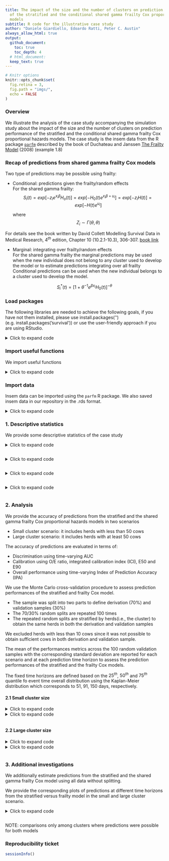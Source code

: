 ```yaml
---
title: The impact of the size and the number of clusters on prediction performance
  of the stratified and the conditional shared gamma frailty Cox proportional hazards
  models
subtitle: R code for the illustrative case study
author: "Daniele Giardiello, Edoardo Ratti, Peter C. Austin"  
always_allow_html: true
output:
  github_document:
    toc: true
    toc_depth: 4
  # html_document:
  keep_text: true
---
```


```r
# Knitr options
knitr::opts_chunk$set(
  fig.retina = 3,
  fig.path = "imgs/",
  echo = FALSE
)
```

### **Overview**
We illustrate the analysis of the case study accompanying the simulation study about the impact of the size and the number of clusters on prediction performance of the stratified and the conditional shared gamma frailty Cox proportional hazards models.
The case study is the insem data from the R package [`parfm`](https://cran.r-project.org/web/packages/parfm/index.html) described by the book of
Duchateau and Janssen [The Frailty Model](https://link.springer.com/book/10.1007/978-0-387-72835-3) (2008) (example 1.8)

### **Recap of predictions from shared gamma frailty Cox models**

Two type of predictions may be possible using frailty:  
  
+ Conditional: predictions given the frailty/random effects  
  For the shared gamma frailty:  
  $$S_i(t) = exp[-z_ie^{x_i\beta}H_o(t)] = exp[-H_0(t)e^{x_i\beta+u_i}] = exp[-z_iH(t)] = exp[-H(t)e^{u_i}]$$
  
  where
  $$Z_i \sim \Gamma(\theta, \theta)$$
  
For details see the book written by David Collett Modelling Survival Data in Medical Research,  $4^{th}$ edition,  Chapter 10 (10.2.1-10.3), 306-307. [book link](https://www.routledge.com/Modelling-Survival-Data-in-Medical-Research/Collett/p/book/9781032252858?srsltid=AfmBOoo42UNiACd_DKYssyHu1jihtRGMmlOOjDOYl3vCK47gjs4BW1pW)   
  

+ Marginal: integrating over frailty/random effects    
  For the shared gamma frailty the marginal predictions may be used when the new individual does not belong to any cluster used to develop the model or to estimate predictions integrating over all frailty 
  Conditional predictions can be used when the new individual belongs to a cluster used to develop the model.   

$$S^*_i(t) = [1 + \theta^{-1}e^{\beta x_i}H_0(t)]^{-\theta}$$



### **Load packages**

The following libraries are needed to achieve the following goals, if you have not them installed, please use install.packages('') (e.g. install.packages('survival')) or use the user-friendly approach if you are using RStudio.

<details>
  <summary>Click to expand code</summary>
```r
# Use pacman to check whether packages are installed, if not load
if (!require("pacman")) install.packages("pacman")
library(pacman)

pacman::p_load(
  rio,
  stringr,
  knitr,
  kableExtra,
  Hmisc,
  lattice,
  riskRegression,
  polspline,
  gtsummary,
  tidyverse,
  # furrr,
  grid,
  gridExtra,
  webshot,
  ggplot2,
  ggpubr,
  patchwork,
  rms,
  webshot2,
  parfm
)
```
</details>
  

### **Import useful functions**

We import useful functions

<details>
  <summary>Click to expand code</summary>
```r

# Useful functions
source(here::here("Functions/predict.coxph.gammafrail.R"))

# Other ad-hoc functions
# Score function with TryCatch
Score_tryCatch <- function(predictions,
                           df,
                           t_hors,
                           frm) {
  tryCatch(
  
  {
    sc <- 
      riskRegression::Score(
        list("prediction_model" = predictions),
        data = df,
        formula = frm,
        times = t_hors,
        metrics = "auc",
        summary = "ipa")
    
    # Merge AUC + IPA into a single tidy table
    score_metrics <-
      base::merge(
        sc$AUC$score[, c("model", "times", "AUC")],
        sc$Brier$score[, c("model", "times", "IPA")],
        by = c("model", "times"),
        all = TRUE)
    
    score_metrics_models <-
      score_metrics %>%
      dplyr::filter(model %nin% c("Null model"))
    
    score_metrics_models},
  
  error = function(msg) {
         message(paste("Prediction not possible"))
    
    base::expand.grid(
      times = t_hors,
      model = c("prediction_model")) %>%
      base::transform(AUC = NA_real_, 
                      IPA = NA_real_)
  })
  
}


# smoothed calibration function

calhaz_map <- function(time,
                       status,
                       covariates,
                       t_hors,
                       predictions) {
  
  tryCatch(
    {
  
  # Hazard regression
  calhaz_mod <- polspline::hare(data = time,
                                delta = status,
                                cov = covariates)
  
  # estimated cumulative probability
  pred_calhaz <- polspline::phare(t_hors,
                                  cov = covariates,
                                  fit = calhaz_mod)
  
  # ICI/E50/E90
  ICI <- mean(abs(pred_calhaz - predictions),
              na.rm = T)
  
  E50 <- median(abs(pred_calhaz - predictions),
                na.rm = T)
  
  E90 <- quantile(abs(pred_calhaz - predictions),
                  probs = .90,
                  na.rm = T)
  
  res <- c(ICI, E50, E90)
  res},
  
  error = function(msg) {
    message(paste("Calibration not possible"))
    rep(NA, 3)})
  
}
```
</details>

### **Import data**

Insem data can be imported using the `parfm` R package.
We also saved insem data in our repository in the .rds format.

<details>
  <summary>Click to expand code</summary>
```r
# Import from the repository
insem <- readRDS(here::here("Data/insem.rds"))

# Import from parf package
data(insem,
     package = "parfm")
```
</details>

### **1. Descriptive statistics**

We provide some descriptive statistics of the case study

<details>
  <summary>Click to expand code</summary>
```r

insem_tab_01 <-
  insem %>%
  dplyr::select(Ureum,
                Protein,
                Parity,
                Heifer,
                Status)

label(insem_tab_01$Ureum) <- "Milk urem concentration (%) at the start of the lactation period"
label(insem_tab_01$Protein) <- "Protein concentration (%) at the start of the lactation period"
label(insem_tab_01$Parity) <- "The number of calvings"
label(insem_tab_01$Heifer) <- "Primiparous cow"
label(insem_tab_01$Status) <- "Inseminated cow"

units(insem_tab_01$Ureum) <- "%"
units(insem_tab_01$Protein) <- "%"

gtsummary::tbl_summary(
  data = insem_tab_01 ,
  label = list(Parity ~ "Number of calvings", 
               Heifer ~ "Primiparous cow", 
               Ureum ~ "Milk urem concentration (%) ",
               Protein ~ "Protein concentration (%)",
               Status ~ "Inseminated cows"),
  type = all_continuous() ~ "continuous2",
  statistic = all_continuous() ~ c(
    "{mean} ({sd})",
    "{median} ({min}, {max})"
  ),
) %>%
  gtsummary::as_kable_extra() %>%
  kableExtra::kable_styling("striped",
                            position = "center") 

```
</details>

```r
```

<details>
  <summary>Click to expand code</summary>
```r
# Cluster size distribution
table_cluster <-
  insem %>%
  dplyr::group_by(Herd) %>%
  dplyr::summarise(n = n()) %>%
  dplyr::arrange(n)

par(xaxs = "i",
    yaxs = "i",
    las = 1)
barplot(table(insem$Herd),
        ylab = "Frequency",
        xlab = "Herd ID",
        ylim = c(0, 200),
        main = "Herd/cluster size")
  
# kable(table_cluster) %>%
#   kableExtra::kable_styling("striped",
#                             position = "center") %>%
#     kableExtra::add_header_above(
#      c("Cluster size distribution" = 2))
```
</details>

```r
```

<details>
  <summary>Click to expand code</summary>
```r
# Summary cluster size
summary_cluster <-
  table_cluster %>%
  dplyr::summarise(min = min(n),
                   q25 = quantile(n, probs = .25),
                   mean = mean(n),
                   sd = sd(n),
                   median = median(n),
                   q75 = quantile(n, probs = .75),
                   max = max(n)) %>%
  round(., 1)

kable(summary_cluster) %>%
  kableExtra::kable_styling("striped") %>%
    kableExtra::add_header_above(
     c("Cluster size statistics" = 7))
```
</details>

```r
```


<details>
  <summary>Click to expand code</summary>
```r
# Event distribution per cluster
# kable(
#   addmargins(
#     table(insem$Herd,
#           insem$Status,
#           useNA = "ifany",
#           dnn = c("Cluster",
#                   "Status")))) %>%
#     kableExtra::kable_styling("striped") %>%
#   kableExtra::add_header_above(
#      c("Cluster" = 1,
#        "Status" =  2,
#        "Sum" = 1))
  
# survfit
sf_overall <- survival::survfit(Surv(Time,
                                     Status) ~ 1,
                                data = insem)

sf_cluster <- survival::survfit(Surv(Time,
                                     Status) ~ Herd,
                                data = insem)


par(xaxs = "i",
    yaxs = "i", 
    las = 1)
plot(sf_cluster,
     col = "gray",
     xlim = c(0, 350),
     ylim = c(0, 1),
     bty = "n",
     xlab = "Time",
     ylab = "Time-to-first insemination",
     main = "Overall and by herds time-to-first insemination")
lines(sf_overall,
      lwd = 2,
      col = "red",
      conf.int = FALSE)

# Time quantiles
q_overall <- quantile(sf_overall,
                      probs = c(.25, .50, .75))$quantile
q_cluster <- 
  quantile(sf_cluster,
           probs = c(.25, .50, .75))$quantile

q_surv <- rbind.data.frame("Overall" = q_overall,
                           q_cluster)

kable(q_surv[1, ]) %>%
  kableExtra::kable_styling("striped",
                            position = "center") %>%
  kableExtra::add_header_above(
    c(" " = 1,
      "Time quantile" = 3))
```
</details>

```r
```

### **2. Analysis**

We provide the accuracy of predictions from the stratified and the shared gamma frailty Cox proportional hazards models in two scenarios

+ Small cluster scenario: it includes herds with less than 50 cows  
+ Large cluster scenario: it includes herds with at least 50 cows  

The accuracy of predictions are evaluated in terms of:  

+ Discrimination using time-varying AUC  
+ Calibration using O/E ratio, integrated calibration index (ICI), E50 and E90  
+ Overall performance using time-varying Index of Prediction Accuracy (IPA)  

We use the Monte Carlo cross-validation procedure to assess prediction
performances of the stratified and frailty Cox model.  

+ The sample was split into two parts to define derivation (70%) and validation samples (30%)  
+ The 70/30% random splits are repeated 100 times  
+ The repeated random splits are stratified by herds(i.e., the cluster) to obtain the same herds in both the derivation and validation samples  

We excluded herds with less than 10 cows since it was not possible to obtain sufficient cows in both derivation and validation sample.

  
The mean of the performances metrics across the 100 random validation samples with the corresponding standard deviation are reported for each scenario and at each prediction time horizon to assess the prediction performances of the stratified and the frailty Cox models.

The fixed time horizons are defined based on the $25^{th}$, $50^{th}$ and $75^{th}$ quantile fo event time overall distribution using the Kaplan-Meier distribution which corresponds to 51, 91, 150 days, respectively.  

#### **2.1 Small cluster size**

<details>
  <summary>Click to expand code</summary>
```r

# time horizons
time_hors <- c(52, 91, 150)

# reference values for continuous
# predictors
insem_ref <-
  insem %>%
  dplyr::mutate(
    Ureum_ref = Ureum - 2.5,
    Protein_ref = Protein - 2.5,
    Parity_ref = Parity - 2.5)


# Herds >= 50 cows
table_insem_small <-
  insem_ref %>%
  dplyr::count(Herd) %>%
  dplyr::filter(n < 50 & n >= 10)

df_insem_small <- 
  insem_ref %>%
  dplyr::filter(Herd %in% table_insem_small$Herd)

# Repeat B times
B <- 110
df_tbl_insem_ext <- do.call(rbind, 
                        lapply(seq(1:B), 
                               function(k) {
                                 cbind(id = k, df_insem_small)}))
# Nested tibble
set.seed(20250924)
df_tbl_insem <-
  df_tbl_insem_ext %>%
  dplyr::group_nest(id) %>%
  dplyr::mutate(
    # Splitting
    split = purrr::map(.x = data,
                       ~ rsample::initial_split(.x,
                                                strata = Herd,
                                                prop = 0.7,
                                                pool = 0.001)),
    # Development
    development = purrr::map(.x = split,
                             ~ rsample::training(.x)),
      
    # Validation                       
    validation = purrr::map(.x = split,
                             ~ rsample::testing(.x)),
    
    # Check 
    unique_cluster_dev = purrr::map(.x = development,
                                    ~ unique(.x$Herd)),
    
    unique_cluster_val = purrr::map(.x = validation,
                                    ~ unique(.x$Herd)),
    
    check = purrr::map2(.x = unique_cluster_dev,
                        .y = unique_cluster_val,
                        ~ all.equal(.x, .y)))
                                    
                                    
# table(do.call(rbind, df_tbl_insem$check))  
rm(df_tbl_insem_ext)
# gc()
# check
# table(do.call(rbind, df_tbl_insem$check))
# all TRUE

# Rewrite B
B <- 100

# Models + predictions + performances
# tictoc::tic()
df_tbl_insem <-
  df_tbl_insem %>%
  dplyr::filter(check == TRUE) %>%
  dplyr::select(data,
                development,
                validation) %>%
  
  dplyr::mutate(
    cox_strat = purrr::map(.x = development,
                           ~ survival::coxph(Surv(Time, Status) ~ 
                                               Heifer +
                                               Parity_ref +
                                               Ureum_ref + 
                                               Protein_ref +
                                               strata(Herd), 
                                             data = .x,
                                             x = T,
                                             y = T, 
                                             ties = "breslow")),
    
    cox_frail = purrr::map(.x = development,
                           ~ survival::coxph(Surv(Time, Status) ~ 
                                               Heifer +
                                               Parity_ref +
                                               Ureum_ref + 
                                               Protein_ref +  
                                               frailty(Herd), 
                                             data = .x, 
                                             x = T, 
                                             y = T,
                                             ties = "breslow")),
    
    # predictions at t25/t50/t75
    # stratified cox
    pred_strat = purrr::map2(.x = cox_strat,
                             .y = validation,
                             ~ 1 - pec::predictSurvProb(.x,
                                                        newdata = .y,
                                                        times = time_hors)),
    # Extremes to make calibration suitable
    pred_strat = purrr::map(pred_strat,
                            function(x) { 
                              x <- ifelse(x == 0, 0.000001, x)
                              x <- ifelse(x == 1, 0.999999, x)
                              x}),

    # separate prediction by time horizons 
    # due to possible missing values 
    pred_strat_t25 = purrr::map(.x = pred_strat,
                                ~ .x[, 1]),
    
    pred_strat_t50 = purrr::map(.x = pred_strat,
                                ~ .x[, 2]),
    
    pred_strat_t75 = purrr::map(.x = pred_strat,
                                ~ .x[, 3]),
    
    pred_frail = purrr::map2(.x = cox_frail,
                             .y = validation,
                             ~ 1 - predict.coxph.gammafrail(model = .x,
                                                            newdata = .y,
                                                            cluster = "Herd",
                                                            times = time_hors)$conditional),
    # Extremes to make calibration suitable
    pred_frail = purrr::map(pred_frail,
                            function(x) { 
                              x <- ifelse(x == 0, 0.000001, x)
                              x <- ifelse(x == 1, 0.999999, x)
                              x}),
    
    # Score at t25/t50/t75 - frail
    score_frail = purrr::map2(.x = pred_frail,
                              .y = validation,
                              ~ riskRegression::Score(
                                list("frail" = .x),
                                data = .y,
                                formula = Surv(Time, Status) ~ 1,
                                metrics = "auc",
                                summary = "ipa",
                                times = time_hors)),
    
    # save results score - frail
    score_frail_res = purrr::map(score_frail,
                                 function(x) {
                                   
                                   res_AUC <- 
                                     x$AUC$score %>%
                                     dplyr::select(model, times, AUC)
                                   
                                   res_IPA <-
                                     x$Brier$score %>%
                                     dplyr::select(model, times, IPA) %>%
                                     dplyr::filter(model %nin% c("Null model"))
                                   
                                   res <- cbind(res_AUC,
                                                "IPA" = res_IPA$IPA)
                                   
                                   return(res)
                                 }),
                          
    # Score at t25 - strata
   score_strat_t25 = purrr::pmap(
      list(predictions = pred_strat_t25,
           df = validation,
           frm = list(as.formula(Surv(Time, Status) ~ 1)),
           t_hors = list(time_hors[1])),
      Score_tryCatch),
    
    
    # Score at t50 - strata
    score_strat_t50 = purrr::pmap(
      list(predictions = pred_strat_t50,
           df = validation,
           frm = list(as.formula(Surv(Time, Status) ~ 1)),
           t_hors = list(time_hors[2])),
      Score_tryCatch),
    
    # Score at t75 - strata
    score_strat_t75 = purrr::pmap(
      list(predictions = pred_strat_t75,
           df = validation,
           frm = list(as.formula(Surv(Time, Status) ~ 1)),
           t_hors = list(time_hors[3])),
      Score_tryCatch),
    
    
    # cloglog
    # cloglog - strat
    cloglog_pred_strat = purrr::map(pred_strat,
                                    function(x) {
                                      apply(x, 2, function(y) {
                                        log(-log(1 - y))
                                      })
                                    }),
   
   # cloglog - strat t25/t50/t75
   cloglog_pred_strat_t25 = purrr::map(.x = cloglog_pred_strat,
                                       ~ .x[, 1]),
   
   cloglog_pred_strat_t50 = purrr::map(.x = cloglog_pred_strat,
                                       ~ .x[, 2]),
   
   cloglog_pred_strat_t75 = purrr::map(.x = cloglog_pred_strat,
                                       ~ .x[, 3]),
   
    # cloglog
    # cloglog - frail
    cloglog_pred_frail = purrr::map(pred_frail,
                                    function(x) {
                                      apply(x, 2, function(y) {
                                        log(-log(1 - y))
                                      })
                                    }),
   # cloglog - frail t25/t50/t75
    cloglog_pred_frail_t25 = purrr::map(.x = cloglog_pred_frail,
                                        ~ .x[, 1]),
   
    cloglog_pred_frail_t50 = purrr::map(.x = cloglog_pred_frail,
                                        ~ .x[, 2]),
   
    cloglog_pred_frail_t75 = purrr::map(.x = cloglog_pred_frail,
                                        ~ .x[, 3]),
   

    # average expected risk
    pred_avg_strat = purrr::map(pred_strat,
                                function(x){
                                  apply(x, 2, mean)
                                }),
   
    pred_avg_frail = purrr::map(pred_frail,
                                function(x) {
                                 apply(x, 2, mean)
                               }),
   
    # estimated actual risk (estimated obs proportion, observed)
    sf_obs = purrr::map(validation,
                        function(x) {
                          sf_sum <- 
                            summary(survival::survfit(Surv(Time, Status) ~ 1,
                                                      data = x),
                                    extend = TRUE,
                                    times = time_hors)
                          
                          sf_sum$surv[sf_sum$n.risk == 0] <- NA
                          sf_obs_event <- 1 - sf_sum$surv}),
   
   # calibration
   
   # OE ratio - strat
   OE_strat = purrr::map2(.x = sf_obs,
                          .y = pred_avg_strat,
                          ~ .x / .y),
   
    # OE ratio - frail
   OE_frail = purrr::map2(.x = sf_obs,
                          .y = pred_avg_frail,
                          ~ .x / .y),
   
   # ICI/E50/E90 - frail t25
   cal_meas_frail_t25  = purrr::pmap(
     list(time = purrr::map(validation, ~ .x$Time),
          status = purrr::map(validation, ~ .x$Status),
          covariates = cloglog_pred_frail_t25,
          t_hors = list(time_hors[1]),
          predictions = purrr::map(pred_frail, ~ .x[, 1])),
          calhaz_map),
   
   # ICI/E50/E90 - frail t50
   cal_meas_frail_t50  = purrr::pmap(
     list(time = purrr::map(validation, ~ .x$Time),
          status = purrr::map(validation, ~ .x$Status),
          covariates = cloglog_pred_frail_t50,
          t_hors = list(time_hors[2]),
          predictions = purrr::map(pred_frail, ~ .x[, 2])),
          calhaz_map),
   
   # ICI/E50/E90 - frail t75
   cal_meas_frail_t75  = purrr::pmap(
     list(time = purrr::map(validation, ~ .x$Time),
          status = purrr::map(validation, ~ .x$Status),
          covariates = cloglog_pred_frail_t75,
          t_hors = list(time_hors[3]),
          predictions = purrr::map(pred_frail, ~ .x[, 3])),
          calhaz_map),
   
   # stratify
   # ICI/E50/E90 - strat t25
   cal_meas_strat_t25  = purrr::pmap(
     list(time = purrr::map(validation, ~ .x$Time),
          status = purrr::map(validation, ~ .x$Status),
          covariates = cloglog_pred_strat_t25,
          t_hors = list(time_hors[1]),
          predictions = purrr::map(pred_strat, ~ .x[, 1])),
          calhaz_map),
   
   # ICI/E50/E90 - strat t50
   cal_meas_strat_t50  = purrr::pmap(
     list(time = purrr::map(validation, ~ .x$Time),
          status = purrr::map(validation, ~ .x$Status),
          covariates = cloglog_pred_strat_t50,
          t_hors = list(time_hors[2]),
          predictions = purrr::map(pred_strat, ~ .x[, 2])),
          calhaz_map),
   
   # ICI/E50/E90 - strat t75
   cal_meas_strat_t75  = purrr::pmap(
     list(time = purrr::map(validation, ~ .x$Time),
          status = purrr::map(validation, ~ .x$Status),
          covariates = cloglog_pred_strat_t75,
          t_hors = list(time_hors[3]),
          predictions = purrr::map(pred_strat, ~ .x[, 3])),
          calhaz_map))
   
# tictoc::toc()
```
</details>

<details>
  <summary>Click to expand code</summary>
```r
# NOTE: for long time computation we saved the results directly
# However, one can remove comments for the above code to 
# reproduce exactly the same results

# Aggregating results
# 
# # Discrimination
# df_frail_discr <-   do.call(rbind, df_tbl_insem$score_frail_res)
# df_strat_discr <- rbind(do.call(rbind, df_tbl_insem$score_strat_t25),
#                         do.call(rbind, df_tbl_insem$score_strat_t50),
#                         do.call(rbind, df_tbl_insem$score_strat_t75))
# 
# # Discrimination stratify + frailty
# df_discr_res <- 
#   rbind(df_strat_discr,
#         df_frail_discr) %>%
#   dplyr::mutate(model = dplyr::case_when(model == "prediction_model" ~ "strat",
#                                          .default = "frail"))
# 
# # Usable comparisons
# df_discr_res_miss <-
#   df_discr_res %>%
#   dplyr::group_by(model, times) %>%
#   dplyr::summarise(miss_comp = round((sum(is.na(AUC)) / B) * 100, 2)) %>%
#   dplyr::mutate(usable_comp = 100 - miss_comp)
# 
# rm(df_frail_discr,
#    df_strat_discr)
# 
# # calibration measures results
# 
# # calibration measures
# df_cal_res <- 
#   data.frame(
#     model = rep(c("strat", "frail"), each = B * length(time_hors)), 
#     times = rep(time_hors, each = B)) %>%
#   
#     dplyr::bind_cols(
#       rbind(
#         do.call(rbind, df_tbl_insem$cal_meas_strat_t25),
#         do.call(rbind, df_tbl_insem$cal_meas_strat_t50),
#         do.call(rbind, df_tbl_insem$cal_meas_strat_t75),
#         
#         do.call(rbind, df_tbl_insem$cal_meas_frail_t25),
#         do.call(rbind, df_tbl_insem$cal_meas_frail_t50),
#         do.call(rbind, df_tbl_insem$cal_meas_frail_t75))) %>%
#   
#   dplyr::rename(ICI = V1,
#                 E50 = V2,
#                 E90 = "90%") %>%
#   
#   dplyr::mutate(
#     model = dplyr::case_when(model == "prediction_model" ~ "strat",
#                              .default = model))
# 
# 
# # O-E ratio
# df_oe_res <- 
#   data.frame(
#     model = rep(c("strat", "frail"), each = B * length(time_hors)),
#     times = rep(time_hors, times = B)) %>%
#   
#   dplyr::bind_cols(
#     rbind(
#      do.call(rbind, lapply(df_tbl_insem$OE_strat, cbind)),
#      do.call(rbind, lapply(df_tbl_insem$OE_frail, cbind)))) %>%
#   
#   dplyr::rename(
#     OE_ratio = "...3") %>%
#   
#   dplyr::arrange(desc(model), times)
#   
# 
# # All measures together
# 
# df_performances_small <-
#   df_discr_res %>%
#   dplyr::bind_cols(df_oe_res %>%
#                      dplyr::select(-model,
#                                    -times)) %>%
#   dplyr::bind_cols(df_cal_res %>%
#                      dplyr::select(-model,
#                                    -times))
# 
# # saveRDS(df_performances_small,
# #         file = here::here("Data/df_perf_casestudy_small.rds"))

df_performances_small <-
  readRDS(file = here::here("Output/df_perf_casestudy_small.rds"))

B <- 100
df_perf_small_miss <-
  df_performances_small %>%
  dplyr::group_by(model, times) %>%
  dplyr::summarise(miss_comp = round((sum(is.na(AUC)) / B) * 100, 2)) %>%
  dplyr::mutate(usable_comp = 100 - miss_comp)


# MC estimates

df_MC_performances_small <-
  df_performances_small %>%
  dplyr::filter(!is.na(AUC)) %>%
  dplyr::group_by(times, model) %>%
  dplyr::summarise(
    
    AUC_mean = mean(AUC, na.rm = T),
    AUC_low = quantile(AUC, probs = 0.025, na.rm = T),
    AUC_high = quantile(AUC, probs = 0.975, na.rm = T),
    AUC_sd = sd(AUC, na.rm = T),
    
    IPA_mean = mean(IPA, na.rm = T),
    IPA_low = quantile(IPA, probs = 0.025, na.rm = T),
    IPA_high = quantile(IPA, probs = 0.975, na.rm = T),
    IPA_sd = sd(IPA, na.rm = T),
    
    OE_ratio_mean = mean(OE_ratio, na.rm = T),
    OE_ratio_low = quantile(OE_ratio, probs = 0.025, na.rm = T),
    OE_ratio_high = quantile(OE_ratio, probs = 0.975, na.rm = T),
    OE_ratio_sd = sd(OE_ratio, na.rm = T),
    
    ICI_mean = mean(ICI, na.rm = T),
    ICI_low = quantile(ICI, probs = 0.025, na.rm = T),
    ICI_high = quantile(ICI, probs = 0.975, na.rm = T),
    ICI_sd = sd(ICI, na.rm = T),
    
    E50_mean = mean(E50, na.rm = T),
    E50_low = quantile(E50, probs = 0.025, na.rm = T),
    E50_high = quantile(E50, probs = 0.975, na.rm = T),
    E50_sd = sd(E50, na.rm = T),
    
    E90_mean = mean(E90, na.rm = T),
    E90_low = quantile(E90, probs = 0.025, na.rm = T),
    E90_high = quantile(E90, probs = 0.975, na.rm = T),
    E90_sd = sd(E50, na.rm = T)) %>%
  
   dplyr::mutate(across(where(is.numeric), ~ round(.x, 3)))


# Results
df_MC_performances_small_res <-
  df_MC_performances_small %>%
  dplyr::left_join(df_perf_small_miss,
                   by = c("model",
                          "times")) %>%
  dplyr::select(model,
                times,
                usable_comp,
                AUC_mean,
                AUC_sd,
                IPA_mean,
                IPA_sd,
                OE_ratio_mean,
                OE_ratio_sd,
                ICI_mean,
                ICI_sd,
                E50_mean,
                E50_sd,
                E90_mean,
                E90_sd) %>%
  dplyr::rename(
    pct_comp = usable_comp)


kable(df_MC_performances_small_res) %>%
  kableExtra::kable_styling("striped",
                            position = "center") %>%
    kableExtra::add_header_above(
     c(" " = 3,
       "AUC" = 2,
       "IPA" = 2,
       "O-E ratio" = 2,
       "ICI" = 2,
       "E50" = 2,
       "E90" = 2)) %>%
  kableExtra::add_header_above(
    c("Small cluster scenario" = 15))
```
</details>

```r
```


#### **2.2 Large cluster size**

<details>
  <summary>Click to expand code</summary>
```r
# time horizons
time_hors <- c(52, 91, 150)

# reference values for continuous
# predictors
insem_ref <-
  insem %>%
  dplyr::mutate(
    Ureum_ref = Ureum - 2.5,
    Protein_ref = Protein - 2.5,
    Parity_ref = Parity - 2.5)


# Herds >= 50 cows
table_insem_large <-
  insem_ref %>%
  dplyr::count(Herd) %>%
  dplyr::filter(n >= 50)

df_insem_large <- 
  insem_ref %>%
  dplyr::filter(Herd %in% table_insem_large$Herd)

# Repeat B times
B <- 100
df_tbl_insem_ext <- do.call(rbind, 
                        lapply(seq(1:B), 
                               function(k) {
                                 cbind(id = k, df_insem_large)}))
# Nested tibble
set.seed(20250924)
df_tbl_insem <-
  df_tbl_insem_ext %>%
  dplyr::group_nest(id) %>%
  dplyr::mutate(
    # Splitting
    split = purrr::map(.x = data,
                       ~ rsample::initial_split(.x,
                                                strata = Herd,
                                                prop = 0.7)),
    # Development
    development = purrr::map(.x = split,
                             ~ rsample::training(.x)),
      
    # Validation                       
    validation = purrr::map(.x = split,
                             ~ rsample::testing(.x)),
    
    # Check 
    unique_cluster_dev = purrr::map(.x = development,
                                    ~ unique(.x$Herd)),
    
    unique_cluster_val = purrr::map(.x = validation,
                                    ~ unique(.x$Herd)),
    
    check = purrr::map2(.x = unique_cluster_dev,
                        .y = unique_cluster_val,
                        ~ all.equal(.x, .y)))
                                    
                                    
  
rm(df_tbl_insem_ext)
# gc()
# check
# table(do.call(rbind, df_tbl_insem$check))
# all TRUE

# Models + predictions + performances
# tictoc::tic()
df_tbl_insem <-
  df_tbl_insem %>%
  dplyr::select(data,
                development,
                validation) %>%
  
  dplyr::mutate(
    cox_strat = purrr::map(.x = development,
                           ~ survival::coxph(Surv(Time, Status) ~ 
                                               Heifer +
                                               Parity_ref +
                                               Ureum_ref + 
                                               Protein_ref +
                                               strata(Herd), 
                                             data = .x,
                                             x = T,
                                             y = T, 
                                             ties = "breslow")),
    
    cox_frail = purrr::map(.x = development,
                           ~ survival::coxph(Surv(Time, Status) ~ 
                                               Heifer +
                                               Parity_ref +
                                               Ureum_ref + 
                                               Protein_ref +  
                                               frailty(Herd), 
                                             data = .x, 
                                             x = T, 
                                             y = T,
                                             ties = "breslow")),
    
    # predictions at t25/t50/t75
    # stratified cox
    pred_strat = purrr::map2(.x = cox_strat,
                             .y = validation,
                             ~ 1 - pec::predictSurvProb(.x,
                                                        newdata = .y,
                                                        times = time_hors)),
    # Extremes to make calibration suitable
    pred_strat = purrr::map(pred_strat,
                            function(x) { 
                              x <- ifelse(x == 0, 0.000001, x)
                              x <- ifelse(x == 1, 0.999999, x)
                              x}),

    # separate prediction by time horizons 
    # due to possible missing values 
    pred_strat_t25 = purrr::map(.x = pred_strat,
                                ~ .x[, 1]),
    
    pred_strat_t50 = purrr::map(.x = pred_strat,
                                ~ .x[, 2]),
    
    pred_strat_t75 = purrr::map(.x = pred_strat,
                                ~ .x[, 3]),
    
    pred_frail = purrr::map2(.x = cox_frail,
                             .y = validation,
                             ~ 1 - predict.coxph.gammafrail(model = .x,
                                                            newdata = .y,
                                                            cluster = "Herd",
                                                            times = time_hors)$conditional),
    # Extremes to make calibration suitable
    pred_frail = purrr::map(pred_frail,
                            function(x) { 
                              x <- ifelse(x == 0, 0.000001, x)
                              x <- ifelse(x == 1, 0.999999, x)
                              x}),
    
    # Score at t25/t50/t75 - frail
    score_frail = purrr::map2(.x = pred_frail,
                              .y = validation,
                              ~ riskRegression::Score(
                                list("frail" = .x),
                                data = .y,
                                formula = Surv(Time, Status) ~ 1,
                                metrics = "auc",
                                summary = "ipa",
                                times = time_hors)),
    
    # save results score - frail
    score_frail_res = purrr::map(score_frail,
                                 function(x) {
                                   
                                   res_AUC <- 
                                     x$AUC$score %>%
                                     dplyr::select(model, times, AUC)
                                   
                                   res_IPA <-
                                     x$Brier$score %>%
                                     dplyr::select(model, times, IPA) %>%
                                     dplyr::filter(model %nin% c("Null model"))
                                   
                                   res <- cbind(res_AUC,
                                                "IPA" = res_IPA$IPA)
                                   
                                   return(res)
                                 }),
                          
    # Score at t25 - strata
   score_strat_t25 = purrr::pmap(
      list(predictions = pred_strat_t25,
           df = validation,
           frm = list(as.formula(Surv(Time, Status) ~ 1)),
           t_hors = list(time_hors[1])),
      Score_tryCatch),
    
    
    # Score at t50 - strata
    score_strat_t50 = purrr::pmap(
      list(predictions = pred_strat_t50,
           df = validation,
           frm = list(as.formula(Surv(Time, Status) ~ 1)),
           t_hors = list(time_hors[2])),
      Score_tryCatch),
    
    # Score at t75 - strata
    score_strat_t75 = purrr::pmap(
      list(predictions = pred_strat_t75,
           df = validation,
           frm = list(as.formula(Surv(Time, Status) ~ 1)),
           t_hors = list(time_hors[3])),
      Score_tryCatch),
    
    
    # cloglog
    # cloglog - strat
    cloglog_pred_strat = purrr::map(pred_strat,
                                    function(x) {
                                      apply(x, 2, function(y) {
                                        log(-log(1 - y))
                                      })
                                    }),
   
   # cloglog - strat t25/t50/t75
   cloglog_pred_strat_t25 = purrr::map(.x = cloglog_pred_strat,
                                       ~ .x[, 1]),
   
   cloglog_pred_strat_t50 = purrr::map(.x = cloglog_pred_strat,
                                       ~ .x[, 2]),
   
   cloglog_pred_strat_t75 = purrr::map(.x = cloglog_pred_strat,
                                       ~ .x[, 3]),
   
    # cloglog
    # cloglog - frail
    cloglog_pred_frail = purrr::map(pred_frail,
                                    function(x) {
                                      apply(x, 2, function(y) {
                                        log(-log(1 - y))
                                      })
                                    }),
   # cloglog - frail t25/t50/t75
    cloglog_pred_frail_t25 = purrr::map(.x = cloglog_pred_frail,
                                        ~ .x[, 1]),
   
    cloglog_pred_frail_t50 = purrr::map(.x = cloglog_pred_frail,
                                        ~ .x[, 2]),
   
    cloglog_pred_frail_t75 = purrr::map(.x = cloglog_pred_frail,
                                        ~ .x[, 3]),
   

    # average expected risk
    pred_avg_strat = purrr::map(pred_strat,
                                function(x){
                                  apply(x, 2, mean)
                                }),
   
    pred_avg_frail = purrr::map(pred_frail,
                                function(x) {
                                 apply(x, 2, mean)
                               }),
   
    # estimated actual risk (estimated obs proportion, observed)
    sf_obs = purrr::map(validation,
                        function(x) {
                          sf_sum <- 
                            summary(survival::survfit(Surv(Time, Status) ~ 1,
                                                      data = x),
                                    extend = TRUE,
                                    times = time_hors)
                          
                          sf_sum$surv[sf_sum$n.risk == 0] <- NA
                          sf_obs_event <- 1 - sf_sum$surv}),
   
   # calibration
   
   # OE ratio - strat
   OE_strat = purrr::map2(.x = sf_obs,
                          .y = pred_avg_strat,
                          ~ .x / .y),
   
    # OE ratio - frail
   OE_frail = purrr::map2(.x = sf_obs,
                          .y = pred_avg_frail,
                          ~ .x / .y),
   
   # ICI/E50/E90 - frail t25
   cal_meas_frail_t25  = purrr::pmap(
     list(time = purrr::map(validation, ~ .x$Time),
          status = purrr::map(validation, ~ .x$Status),
          covariates = cloglog_pred_frail_t25,
          t_hors = list(time_hors[1]),
          predictions = purrr::map(pred_frail, ~ .x[, 1])),
          calhaz_map),
   
   # ICI/E50/E90 - frail t50
   cal_meas_frail_t50  = purrr::pmap(
     list(time = purrr::map(validation, ~ .x$Time),
          status = purrr::map(validation, ~ .x$Status),
          covariates = cloglog_pred_frail_t50,
          t_hors = list(time_hors[2]),
          predictions = purrr::map(pred_frail, ~ .x[, 2])),
          calhaz_map),
   
   # ICI/E50/E90 - frail t75
   cal_meas_frail_t75  = purrr::pmap(
     list(time = purrr::map(validation, ~ .x$Time),
          status = purrr::map(validation, ~ .x$Status),
          covariates = cloglog_pred_frail_t75,
          t_hors = list(time_hors[3]),
          predictions = purrr::map(pred_frail, ~ .x[, 3])),
          calhaz_map),
   
   # stratify
   # ICI/E50/E90 - strat t25
   cal_meas_strat_t25  = purrr::pmap(
     list(time = purrr::map(validation, ~ .x$Time),
          status = purrr::map(validation, ~ .x$Status),
          covariates = cloglog_pred_strat_t25,
          t_hors = list(time_hors[1]),
          predictions = purrr::map(pred_strat, ~ .x[, 1])),
          calhaz_map),
   
   # ICI/E50/E90 - strat t50
   cal_meas_strat_t50  = purrr::pmap(
     list(time = purrr::map(validation, ~ .x$Time),
          status = purrr::map(validation, ~ .x$Status),
          covariates = cloglog_pred_strat_t50,
          t_hors = list(time_hors[2]),
          predictions = purrr::map(pred_strat, ~ .x[, 2])),
          calhaz_map),
   
   # ICI/E50/E90 - strat t75
   cal_meas_strat_t75  = purrr::pmap(
     list(time = purrr::map(validation, ~ .x$Time),
          status = purrr::map(validation, ~ .x$Status),
          covariates = cloglog_pred_strat_t75,
          t_hors = list(time_hors[3]),
          predictions = purrr::map(pred_strat, ~ .x[, 3])),
          calhaz_map))
   
# tictoc::toc()
```
</details>

<details>
  <summary>Click to expand code</summary>
```r
# NOTE: for long time computation we saved the results directly
# However, one can remove comments for the above code to 
# reproduce exactly the same results

# # Aggregating results
# 
# # Discrimination
# df_frail_discr <-   do.call(rbind, df_tbl_insem$score_frail_res)
# df_strat_discr <- rbind(do.call(rbind, df_tbl_insem$score_strat_t25),
#                         do.call(rbind, df_tbl_insem$score_strat_t50),
#                         do.call(rbind, df_tbl_insem$score_strat_t75))
# 
# # Discrimination stratify + frailty
# df_discr_res <- 
#   rbind(df_strat_discr,
#         df_frail_discr) %>%
#   dplyr::mutate(model = dplyr::case_when(model == "prediction_model" ~ "strat",
#                                          .default = "frail"))
# 
# # Usable comparisons
# df_discr_res_miss <-
#   df_discr_res %>%
#   dplyr::group_by(model, times) %>%
#   dplyr::summarise(miss_comp = round((sum(is.na(AUC)) / B) * 100, 2)) %>%
#   dplyr::mutate(usable_comp = 100 - miss_comp)
# 
# rm(df_frail_discr,
#    df_strat_discr)
# 
# # calibration measures results
# 
# # calibration measures
# df_cal_res <- 
#   data.frame(
#     model = rep(c("strat", "frail"), each = B * length(time_hors)), 
#     times = rep(time_hors, each = B)) %>%
#   
#     dplyr::bind_cols(
#       rbind(
#         do.call(rbind, df_tbl_insem$cal_meas_strat_t25),
#         do.call(rbind, df_tbl_insem$cal_meas_strat_t50),
#         do.call(rbind, df_tbl_insem$cal_meas_strat_t75),
#         
#         do.call(rbind, df_tbl_insem$cal_meas_frail_t25),
#         do.call(rbind, df_tbl_insem$cal_meas_frail_t50),
#         do.call(rbind, df_tbl_insem$cal_meas_frail_t75))) %>%
#   
#   dplyr::rename(ICI = V1,
#                 E50 = V2,
#                 E90 = "90%") %>%
#   
#   dplyr::mutate(
#     model = dplyr::case_when(model == "prediction_model" ~ "strat",
#                              .default = model))
# 
# 
# # O-E ratio
# df_oe_res <- 
#   data.frame(
#     model = rep(c("strat", "frail"), each = B * length(time_hors)),
#     times = rep(time_hors, times = B)) %>%
#   
#   dplyr::bind_cols(
#     rbind(
#      do.call(rbind, lapply(df_tbl_insem$OE_strat, cbind)),
#      do.call(rbind, lapply(df_tbl_insem$OE_frail, cbind)))) %>%
#   
#   dplyr::rename(
#     OE_ratio = "...3") %>%
#   
#   dplyr::arrange(desc(model), times)
#   
# 
# # All measures together
# 
# df_performances <-
#   df_discr_res %>%
#   dplyr::bind_cols(df_oe_res %>%
#                      dplyr::select(-model,
#                                    -times)) %>%
#   dplyr::bind_cols(df_cal_res %>%
#                      dplyr::select(-model,
#                                    -times))
# # saveRDS(df_performances,
# #         file = here::here("Data/df_perf_casestudy_large.rds"))

df_performances_large <- readRDS(file = here::here("Output/df_perf_casestudy_large.rds"))

B <- 100
df_perf_large_miss <-
  df_performances_large %>%
  dplyr::group_by(model, times) %>%
  dplyr::summarise(miss_comp = round((sum(is.na(AUC)) / B) * 100, 2)) %>%
  dplyr::mutate(usable_comp = 100 - miss_comp)

# MC estimates

df_MC_performances_large <-
  df_performances_large %>%
  
  # keep only useful comparisons
  dplyr::filter(!is.na(AUC)) %>%
  
  # descriptives by times
  dplyr::group_by(times, model) %>%
  dplyr::summarise(
    
    AUC_mean = mean(AUC, na.rm = T),
    AUC_low = quantile(AUC, probs = 0.025, na.rm = T),
    AUC_high = quantile(AUC, probs = 0.975, na.rm = T),
    AUC_sd = sd(AUC, na.rm = T),
    
    IPA_mean = mean(IPA, na.rm = T),
    IPA_low = quantile(IPA, probs = 0.025, na.rm = T),
    IPA_high = quantile(IPA, probs = 0.975, na.rm = T),
    IPA_sd = sd(IPA, na.rm = T),
    
    OE_ratio_mean = mean(OE_ratio, na.rm = T),
    OE_ratio_low = quantile(OE_ratio, probs = 0.025, na.rm = T),
    OE_ratio_high = quantile(OE_ratio, probs = 0.975, na.rm = T),
    OE_ratio_sd = sd(OE_ratio, na.rm = T),
    
    ICI_mean = mean(ICI, na.rm = T),
    ICI_low = quantile(ICI, probs = 0.025, na.rm = T),
    ICI_high = quantile(ICI, probs = 0.975, na.rm = T),
    ICI_sd = sd(ICI, na.rm = T),
    
    E50_mean = mean(E50, na.rm = T),
    E50_low = quantile(E50, probs = 0.025, na.rm = T),
    E50_high = quantile(E50, probs = 0.975, na.rm = T),
    E50_sd = sd(E50, na.rm = T),
    
    E90_mean = mean(E90, na.rm = T),
    E90_low = quantile(E90, probs = 0.025, na.rm = T),
    E90_high = quantile(E90, probs = 0.975, na.rm = T),
    E90_sd = sd(E90, na.rm = T)) %>%
  
   dplyr::mutate(across(where(is.numeric), ~ round(.x, 3)))

# Results
df_MC_performances_large_res <-
  df_MC_performances_large %>%
  dplyr::left_join(df_perf_large_miss,
                   by = c("model",
                          "times")) %>%
  dplyr::select(model,
                times,
                usable_comp,
                AUC_mean,
                AUC_sd,
                IPA_mean,
                IPA_sd,
                OE_ratio_mean,
                OE_ratio_sd,
                ICI_mean,
                ICI_sd,
                E50_mean,
                E50_sd,
                E90_mean,
                E90_sd) %>%
  dplyr::rename(
    pct_comp = usable_comp)


kable(df_MC_performances_large_res) %>%
  kableExtra::kable_styling("striped",
                            position = "center") %>%
    kableExtra::add_header_above(
     c(" " = 3,
       "AUC" = 2,
       "IPA" = 2,
       "O-E ratio" = 2,
       "ICI" = 2,
       "E50" = 2,
       "E90" = 2)) %>%
  kableExtra::add_header_above(
    c("Large cluster scenario" = 15))
```
</details>

```r
```

### **3. Additional investigations**
We additionally estimate predictions from the stratified and the shared gamma frailty Cox model using all data without splitting.

We provide the corresponding plots of predictions at different time horizons from the stratified versus frailty model in the small and large cluster scenario.  

<details>
  <summary>Click to expand code</summary>
```r

# Herds < 50 (herds >= 10)
table_insem_small <-
  insem %>%
  dplyr::count(Herd) %>%
  dplyr::filter(n < 50 & n >= 10)

# Herds >= 50 cows
table_insem_large <-
  insem %>%
  dplyr::count(Herd) %>%
  dplyr::filter(n >= 50)

df_insem <-
  insem %>%
  # dplyr::filter(Herd %in% table_insem_50$Herd) %>%
  # reference values for all continuous variable
  # to estimate predictions from frailty correctly
  dplyr::mutate(
    Ureum_ref = Ureum - 2.5,
    Protein_ref = Protein - 2.5,
    Parity_ref = Parity - 2.5)

# Small scenario overall data
df_insem_small <- 
  df_insem %>%
  dplyr::filter(Herd %in% table_insem_small$Herd)

# Large scenario overall data
df_insem_large <- 
  df_insem %>%
  dplyr::filter(Herd %in% table_insem_large$Herd)

# Stratified Cox - small
cox_strat_small <-
  survival::coxph(Surv(Time, Status) ~ 
                    Heifer + 
                    Parity_ref +
                    Ureum_ref + 
                    Protein_ref + 
                    strata(Herd), 
      data = df_insem_small, 
      x = T, 
      y = T, 
      ties = "breslow")

# Frailty Cox - small
cox_frail_small <-
  survival::coxph(Surv(Time, Status) ~ 
                    Heifer + 
                    Parity_ref +
                    Ureum_ref + 
                    Protein_ref +  
                    frailty(Herd), 
      data = df_insem_small, 
      x = T, 
      y = T, 
      ties = "breslow")

# Stratified Cox - large
cox_strat_large <-
  survival::coxph(Surv(Time, Status) ~ 
                    Heifer + 
                    Parity_ref +
                    Ureum_ref + 
                    Protein_ref + 
                    strata(Herd), 
      data = df_insem_large, 
      x = T, 
      y = T, 
      ties = "breslow")

# Frailty Cox - small
cox_frail_large <-
  survival::coxph(Surv(Time, Status) ~ 
                    Heifer + 
                    Parity_ref +
                    Ureum_ref + 
                    Protein_ref +  
                    frailty(Herd), 
      data = df_insem_large, 
      x = T, 
      y = T, 
      ties = "breslow")

## Predictions 
# at 25th, 50th, 75th overall percentiles
time_hors <- c(52, 91, 150)
# time_hors <- q_surv[1, ]

# Predictions 
# Stratified small
pred_strat_small <- 1 - pec::predictSurvProb(cox_strat_small,
                                             newdata = df_insem_small,
                                             times = time_hors)

# Frailty small
pred_frail_small <- 1 - predict.coxph.gammafrail(model = cox_frail_small,
                                                 newdata = df_insem_small,
                                                 cluster = "Herd",
                                                 times = time_hors)$conditional

# Predictions 
# Stratified large
pred_strat_large <- 1 - pec::predictSurvProb(cox_strat_large,
                                             newdata = df_insem_large,
                                             times = time_hors)

# Frailty large
pred_frail_large <- 1 - predict.coxph.gammafrail(model = cox_frail_large,
                                                 newdata = df_insem_large,
                                                 cluster = "Herd",
                                                 times = time_hors)$conditional

# Plot predictions
# from stratify and frailty model

# Small scenario at T25, T50 and T75
oldpar <-
  par(
    mfrow = c(2, 3),
    xaxs = "i",
    yaxs = "i",
    las = 1)
plot(pred_strat_small[, 1],
     pred_frail_small[, 1],
     xlim = c(0, 1.2),
     xlab = expression("Predictions from stratified Cox at T"[25]),
     ylim = c(0, 1.2),
     ylab = expression("Predictions from frailty Cox at T"[25]),
     main = expression("Small case scenario at T"[25]),
     bty = "n")
abline(a = 0,
       b = 1,
       lwd = 2,
       col = "red")

par(xaxs = "i",
    yaxs = "i",
    las = 1)
plot(pred_strat_small[, 2],
     pred_frail_small[, 2],
     xlim = c(0, 1.2),
     xlab = expression("Predictions from stratified Cox at T"[50]),
     ylim = c(0, 1.2),
     ylab = expression("Predictions from frailty Cox at T"[50]),
     main = expression("Small case scenario at T"[50]),
     bty = "n")
abline(a = 0,
       b = 1,
       lwd = 2,
       col = "red")

par(xaxs = "i",
    yaxs = "i",
    las = 1)
plot(pred_strat_small[, 3],
     pred_frail_small[, 3],
     xlim = c(0, 1.2),
     xlab = expression("Predictions from stratified Cox at T"[75]),
     ylim = c(0, 1.2),
     ylab = expression("Predictions from frailty Cox at T"[75]),
     main = expression("Small case scenario at T"[75]),
     bty = "n")
abline(a = 0,
       b = 1,
       lwd = 2,
       col = "red")

# Large scenario at T25, T50 and T75
par(xaxs = "i",
    yaxs = "i",
    las = 1)
plot(pred_strat_large[, 1],
     pred_frail_large[, 1],
     xlim = c(0, 1.2),
     xlab = expression("Predictions from stratified Cox at T"[25]),
     ylim = c(0, 1.2),
     ylab = expression("Predictions from frailty Cox at T"[25]),
     main = expression("Large case scenario at T"[25]),
     bty = "n")
abline(a = 0,
       b = 1,
       lwd = 2,
       col = "red")

par(xaxs = "i",
    yaxs = "i",
    las = 1)
plot(pred_strat_large[, 2],
     pred_frail_large[, 2],
     xlim = c(0, 1.2),
     xlab = expression("Predictions from stratified Cox at T"[50]),
     ylim = c(0, 1.2),
     ylab = expression("Predictions from frailty Cox at T"[50]),
     main = expression("Large case scenario at T"[50]),
     bty = "n")
abline(a = 0,
       b = 1,
       lwd = 2,
       col = "red")

par(xaxs = "i",
    yaxs = "i",
    las = 1)
plot(pred_strat_large[, 3],
     pred_frail_large[, 3],
     xlim = c(0, 1.2),
     xlab = expression("Predictions from stratified Cox at T"[75]),
     ylim = c(0, 1.2),
     ylab = expression("Predictions from frailty Cox at T"[75]),
     main = expression("Large case scenario at T"[75]),
     bty = "n")
abline(a = 0,
       b = 1,
       lwd = 2,
       col = "red")

```
</details>

```r
```

NOTE: comparisons only among clusters where predictions were possible for both models


### **Reproducibility ticket**
```r
sessionInfo()
```